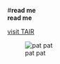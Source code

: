 #**read me**  
**read me**

[visit TAIR](www.arabidopsis.org)

![pat pat](https://i.ytimg.com/vi/3ggIHfwkIWM/maxresdefault.jpg)